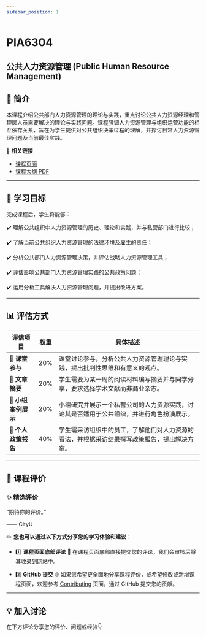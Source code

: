```yaml
---
sidebar_position: 1
---
```


# PIA6304
## 公共人力资源管理 (Public Human Resource Management)

## **📘 简介**
本课程介绍公共部门人力资源管理的理论与实践，重点讨论公共人力资源经理和管理层人员需要解决的理论与实践问题。课程强调人力资源管理与组织运营功能的相互依存关系，旨在为学生提供对公共组织决策过程的理解，并探讨日常人力资源管理问题及当前最佳实践。

🔗 **相关链接**
- [课程页面](https://www.cityu.edu.hk/catalogue/pg/202526/course/PIA6304.htm)
- [课程大纲 PDF](https://www.cityu.edu.hk/catalogue/pg/202526/course/PIA6304.pdf)

---

## **🎯 学习目标**

完成课程后，学生将能够：

✔️ 理解公共组织中人力资源管理的历史、理论和实践，并与私营部门进行比较；

✔️ 了解当前公共组织人力资源管理的法律环境及雇主的责任；

✔️ 分析公共部门人力资源管理决策，并评估战略人力资源管理工具；

✔️ 评估影响公共部门人力资源管理实践的公共政策问题；

✔️ 运用分析工具解决人力资源管理问题，并提出改进方案。

---

## **📊 评估方式**

| **评估项目**               | **权重** | **具体描述**                                                                                       |
|---------------------------|---------|---------------------------------------------------------------------------------------------------|
| **🎤 课堂参与**             | 20%     | 课堂讨论参与，分析公共人力资源管理理论与实践，提出批判性思维和有意义的观点。                           |
| **📑 文章摘要**             | 20%     | 学生需要为某一周的阅读材料编写摘要并与同学分享，要求选择学术文献而非商业杂志。                         |
| **📝 小组案例展示**         | 20%     | 小组研究并展示一个私营公司的人力资源实践，讨论其是否适用于公共组织，并进行角色扮演展示。                 |
| **📄 个人政策报告**         | 40%     | 学生需采访组织中的员工，了解他们对人力资源的看法，并根据采访结果撰写政策报告，提出解决方案。                |

---

## **💬 课程评价**

### ✨ **精选评价**
<div className={commentStyles.commentBox}>
    <p className={commentStyles.commentText}>
        “期待你的评价。”
    </p>
    <p className={commentStyles.commentAuthor}>—— CityU</p>
</div>

✏️ **您也可以通过以下方式分享您的学习体验和建议：**

- 1️⃣ **课程页面底部评论**
💬 在课程页面底部直接提交您的评论，我们会审核后将其收录到网站中。

- 2️⃣ **GitHub 提交**
🌐 如果您希望更全面地分享课程评价，或希望修改或新增课程页面，欢迎参考 [Contributing](/contributing) 页面，通过 GitHub 提交您的贡献。

---

## **💡 加入讨论**

在下方评论分享您的评价、问题或经验👇
<Utterances />